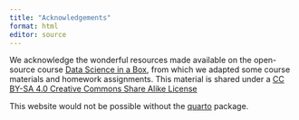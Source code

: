 ```yaml
---
title: "Acknowledgements"
format: html
editor: source
---
```


We acknowledge the wonderful resources made available on the open-source course [Data Science in a Box](https://datasciencebox.org/), from which we adapted some course materials
and homework assignments. This material is shared under a [CC BY-SA 4.0 Creative Commons Share Alike License](https://creativecommons.org/licenses/by-sa/4.0/)

This website would not be possible without the [quarto](https://quarto.org/) package. 



